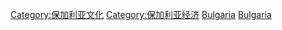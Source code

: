 {{Commonscat|Tourism in Bulgaria}}

[[Category:保加利亚文化|Category:保加利亚文化]]
[[Category:保加利亚经济|Category:保加利亚经济]]
[[Category:欧洲各国旅游|Bulgaria]]
[[Category:東歐旅遊|Bulgaria]]
